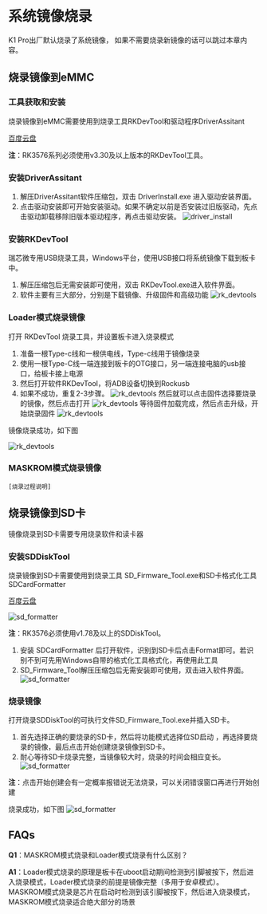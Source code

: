 # 系统镜像烧录

K1 Pro出厂默认烧录了系统镜像， 如果不需要烧录新镜像的话可以跳过本章内容。

## 烧录镜像到eMMC

### 工具获取和安装

烧录镜像到eMMC需要使用到烧录工具RKDevTool和驱动程序DriverAssitant

[百度云盘](https://pan.baidu.com/s/1xwmlsizqtWEtv2eT6JLYfA?pwd=h9yx)

**注**：RK3576系列必须使用v3.30及以上版本的RKDevTool工具。

### 安装DriverAssitant

1. 解压DriverAssitant软件压缩包，双击 DriverInstall.exe 进入驱动安装界面。
2. 点击驱动安装即可开始安装驱动。如果不确定以前是否安装过旧版驱动，先点击驱动卸载移除旧版本驱动程序，再点击驱动安装。
![driver_install](/img/k1pro/getting-started/driver_install.png)
### 安装RKDevTool

瑞芯微专用USB烧录工具，Windows平台，使用USB接口将系统镜像下载到板卡中。

1. 解压压缩包后无需安装即可使用，双击 RKDevTool.exe进入软件界面。
2. 软件主要有三大部分，分别是下载镜像、升级固件和高级功能
 ![rk_devtools](/img/k1pro/getting-started/rk_devtools.png)  

### Loader模式烧录镜像

打开 RKDevTool 烧录工具，并设置板卡进入烧录模式

1. 准备一根Type-c线和一根供电线，Type-c线用于镜像烧录
2. 使用一根Type-C线一端连接到板卡的OTG接口，另一端连接电脑的usb接口，给板卡接上电源
3. 然后打开软件RKDevTool，将ADB设备切换到Rockusb
4. 如果不成功，重复2-3步骤。
![rk_devtools](/img/k1pro/getting-started/rk_devtools_1.png) 
然后就可以点击固件选择要烧录的镜像，然后点击打开
![rk_devtools](/img/k1pro/getting-started/rk_devtools_2.png) 
等待固件加载完成，然后点击升级，开始烧录固件
![rk_devtools](/img/k1pro/getting-started/rk_devtools_3.png) 

镜像烧录成功，如下图

![rk_devtools](/img/k1pro/getting-started/rk_devtools_4.png) 

### MASKROM模式烧录镜像

```
[烧录过程说明]
```

## 烧录镜像到SD卡

镜像烧录到SD卡需要专用烧录软件和读卡器

### 安装SDDiskTool

烧录镜像到SD卡需要使用到烧录工具 SD_Firmware_Tool.exe和SD卡格式化工具SDCardFormatter

[百度云盘](https://pan.baidu.com/s/1xwmlsizqtWEtv2eT6JLYfA?pwd=h9yx)

![sd_formatter](/img/k1pro/getting-started/sd_formatter.png) 

**注**：RK3576必须使用v1.78及以上的SDDiskTool。

1. 安装 SDCardFormatter 后打开软件，识别到SD卡后点击Format即可。若识别不到可先用Windows自带的格式化工具格式化，再使用此工具
2. SD_Firmware_Tool解压压缩包后无需安装即可使用，双击进入软件界面。
   ![sd_formatter](/img/k1pro/getting-started/sd_tools_1.png)

### 烧录镜像

打开烧录SDDiskTool的可执行文件SD_Firmware_Tool.exe并插入SD卡。

1. 首先选择正确的要烧录的SD卡，然后将功能模式选择位SD启动 ，再选择要烧录的镜像，最后点击开始创建烧录镜像到SD卡。
2. 耐心等待SD卡烧录完整，当镜像较大时，烧录的时间会相应变长。
   ![sd_formatter](/img/k1pro/getting-started/sd_tools_2.png)

**注**：点击开始创建会有一定概率报错说无法烧录，可以关闭错误窗口再进行开始创建

烧录成功，如下图
![sd_formatter](/img/k1pro/getting-started/sd_tools_3.png)



## FAQs

**Q1**：MASKROM模式烧录和Loader模式烧录有什么区别？

**A1**：Loader模式烧录的原理是板卡在uboot启动期间检测到引脚被按下，然后进入烧录模式，Loader模式烧录的前提是镜像完整（多用于安卓模式）。 MASKROM模式烧录是芯片在启动时检测到该引脚被按下，然后进入烧录模式，MASKROM模式烧录适合绝大部分的场景
